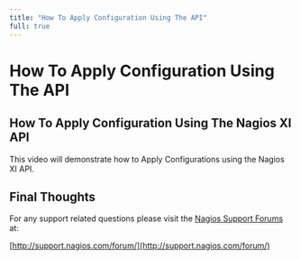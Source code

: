 ---
title: "How To Apply Configuration Using The API"
full: true
---

# How To Apply Configuration Using The API

## How To Apply Configuration Using The Nagios XI API

This video will demonstrate how to Apply Configurations using the Nagios XI API.

## Final Thoughts

For any support related questions please visit the [Nagios Support Forums](http://support.nagios.com/forum/) at:

[http://support.nagios.com/forum/](http://support.nagios.com/forum/)